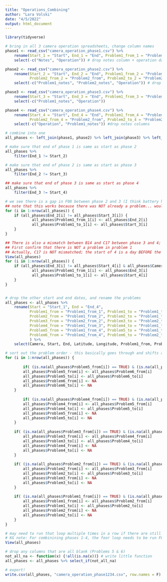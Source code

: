 ```yaml
---
title: "Operations_Combining"
author: "Lara Volski"
date: "4/5/2022"
output: html_document
---
```

```r
library(tidyverse)

# bring in all 3 camera operation spreadsheets, change column names
phase1 <- read_csv("camera_operation_phase1.csv") %>% 
    rename(Start_1 = "Start", End_1 = "End", Problem1_from_1 = "Problem1_from", Problem1_to_1 = "Problem1_to") %>% 
    select(-c("Notes", "Operation")) # drop notes column + operation dates that I had inputted

phase2 <- read_csv("camera_operation_phase2.csv") %>% 
    rename(Start_2 = "Start", End_2 = "End", Problem1_from_2 = "Problem1_from", Problem1_to_2 = "Problem1_to", 
           Problem2_from_2 = "Problem2_from", Problem2_to_2 = "Problem2_to") %>% 
    select(-c("Problem1_notes", "Problem2_notes", "Operation")) # drop notes columns + operation dates that I had inputted

phase3 <- read_csv("camera_operation_phase3.csv") %>% 
    rename(Start_3 = "Start", End_3 = "End", Problem1_from_3 = "Problem1_from", Problem1_to_3 = "Problem1_to") %>% 
    select(-c("Problem1_notes", "Operation")) 

phase4 <- read_csv("camera_operation_phase4.csv") %>%
    rename(Start_4 = "Start", End_4 = "End", Problem1_from_4 = "Problem1_from", Problem1_to_4 = "Problem1_to",
           Problem2_from_4 = "Problem2_from", Problem2_to_4 = "Problem2_to") %>%
    select(-c("Operation", "Problem1_notes")) #drop notes columns

# combine into one
all_phases <- left_join(phase1, phase2) %>% left_join(phase3) %>% left_join(phase4)

# make sure that end of phase 1 is same as start as phase 2
all_phases %>% 
    filter(End_1 != Start_2)

# make sure that end of phase 2 is same as start as phase 3
all_phases %>% 
    filter(End_2 != Start_3)

## make sure that end of phase 3 is same as start as phase 4
all_phases %>% 
    filter(End_3 != Start_4)

# we see there is a gap in F08 between phase 2 and 3 (I think battery had died); add in a problem
## note that this works because there was NOT already a problem... would need to rework this if there was, so as not to overwrite
for (i in 1:nrow(all_phases)) {
    if (all_phases$End_2[i] != all_phases$Start_3[i]) {
            all_phases$Problem1_from_1[i] <- all_phases$End_2[i]
            all_phases$Problem1_to_1[i] <- all_phases$Start_3[i]
    }
}

## There is also a mismatch between B14 and C17 between phase 3 and 4; add in a problem
## First confirm that there is NOT a problem in problem 1
## Actually, C17 is NOT mismatched; the start of 4 is a day BEFORE the end of phase 3 so we don't actually want to add a problem here. So only do this for camera B14
View(all_phases)
for (i in 1:nrow(all_phases)) {
    if (all_phases$End_3[i] != all_phases$Start_4[i] & all_phases$Camera[i] == "B14") {
            all_phases$Problem1_from_1[i] <- all_phases$End_3[i]
            all_phases$Problem1_to_1[i] <- all_phases$Start_4[i]
    }
}


# drop the other start and end dates, and rename the problems
all_phases <- all_phases %>% 
    rename(Start = "Start_1", End = "End_4", 
           Problem1_from = "Problem1_from_1", Problem1_to = "Problem1_to_1",
           Problem2_from = "Problem1_from_2", Problem2_to = "Problem1_to_2",
           Problem3_from = "Problem2_from_2", Problem3_to = "Problem2_to_2",
           Problem4_from = "Problem1_from_3", Problem4_to = "Problem1_to_3",
           Problem5_from = "Problem1_from_4", Problem5_to = "Problem1_to_4",
           Problem6_from = "Problem2_from_4", Problem6_to = "Problem2_to_4"
           ) %>% 
    select(Camera, Start, End, Latitude, Longitude, Problem1_from, Problem1_to, Problem2_from, Problem2_to, Problem3_from, Problem3_to, Problem4_from, Problem4_to, Problem5_from, Problem5_to, Problem6_from, Problem6_to)

# sort out the problem order - this basically goes through and shifts all of the problems to the "left"
for (i in 1:nrow(all_phases)) {
    
        if( (is.na(all_phases$Problem5_from[i]) == TRUE) & (is.na(all_phases$Problem6_from[i]) == FALSE)) {
        all_phases$Problem5_from[i] <- all_phases$Problem6_from[i]
        all_phases$Problem5_to[i] <- all_phases$Problem6_to[i]
        all_phases$Problem6_from[i] <- NA
        all_phases$Problem6_to[i] <- NA
    }
    
        if( (is.na(all_phases$Problem4_from[i]) == TRUE) & (is.na(all_phases$Problem5_from[i]) == FALSE)) {
        all_phases$Problem4_from[i] <- all_phases$Problem5_from[i]
        all_phases$Problem4_to[i] <- all_phases$Problem5_to[i]
        all_phases$Problem5_from[i] <- NA
        all_phases$Problem5_to[i] <- NA
    }
    
    if( (is.na(all_phases$Problem3_from[i]) == TRUE) & (is.na(all_phases$Problem4_from[i]) == FALSE)) {
        all_phases$Problem3_from[i] <- all_phases$Problem4_from[i]
        all_phases$Problem3_to[i] <- all_phases$Problem4_to[i]
        all_phases$Problem4_from[i] <- NA
        all_phases$Problem4_to[i] <- NA
    }
    
    if( (is.na(all_phases$Problem2_from[i]) == TRUE) & (is.na(all_phases$Problem3_from[i]) == FALSE)) {
        all_phases$Problem2_from[i] <- all_phases$Problem3_from[i]
        all_phases$Problem2_to[i] <- all_phases$Problem3_to[i]
        all_phases$Problem3_from[i] <- NA
        all_phases$Problem3_to[i] <- NA
    }
    
    if( (is.na(all_phases$Problem1_from[i]) == TRUE) & (is.na(all_phases$Problem2_from[i]) == FALSE)) {
        all_phases$Problem1_from[i] <- all_phases$Problem2_from[i]
        all_phases$Problem1_to[i] <- all_phases$Problem2_to[i]
        all_phases$Problem2_from[i] <- NA
        all_phases$Problem2_to[i] <- NA
    }
}

# may need to run that loop multiple times in a row if there are still gaps after running the first time
# KG note: For combinining phases 1-4, the foor loop needs to be run FOUR TIMES. Just select and run 4 times and then you'll have a cleaned output!
View(all_phases)

# drop any columns that are all blank (Problems 5 & 6)
not_all_na <- function(x) {!all(is.na(x))} # write little function
all_phases <- all_phases %>% select_if(not_all_na)

# export!
write.csv(all_phases, "camera_operation_phase1234.csv", row.names = F)
```

